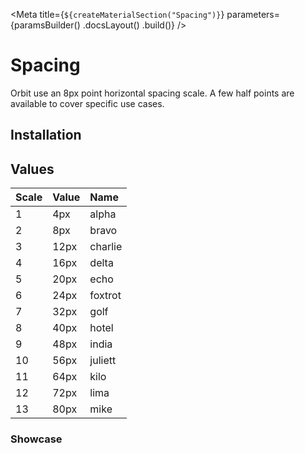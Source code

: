 
<Meta
    title={`${createMaterialSection("Spacing")}`}
    parameters={paramsBuilder()
        .docsLayout(<MaterialsLayout sourcePath="/packages/tachyons/src" />)
        .build()}
/>

# Spacing

Orbit use an 8px point horizontal spacing scale. A few half points are available to cover specific use cases.

## Installation

<Installation />

## Values

| Scale | Value | Name    |
| :---- | :---- | :------ |
| 1     | 4px   | alpha   |
| 2     | 8px   | bravo   |
| 3     | 12px  | charlie |
| 4     | 16px  | delta   |
| 5     | 20px  | echo    |
| 6     | 24px  | foxtrot |
| 7     | 32px  | golf    |
| 8     | 40px  | hotel   |
| 9     | 48px  | india   |
| 10    | 56px  | juliett |
| 11    | 64px  | kilo    |
| 12    | 72px  | lima    |
| 13    | 80px  | mike    |

### Showcase

<div className="mt6">
    <div>
        <div className="w1 h4 mb4 bg-sunray-400" />
    </div>
    <div>
        <div className="w2 h4 mb4 bg-sunray-400" />
    </div>
    <div>
        <div className="w3 h4 mb4 bg-sunray-400" />
    </div>
    <div>
        <div className="w4 h4 mb4 bg-sunray-400" />
    </div>
    <div>
        <div className="w5 h4 mb4 bg-sunray-400" />
    </div>
    <div>
        <div className="w6 h4 mb4 bg-sunray-400" />
    </div>
    <div>
        <div className="w7 h4 mb4 bg-sunray-400" />
    </div>
    <div>
        <div className="w8 h4 mb4 bg-sunray-400" />
    </div>
    <div>
        <div className="w9 h4 mb4 bg-sunray-400" />
    </div>
    <div>
        <div className="w10 h4 mb4 bg-sunray-400" />
    </div>
    <div>
        <div className="w11 h4 mb4 bg-sunray-400" />
    </div>
    <div>
        <div className="w12 h4 mb4 bg-sunray-400" />
    </div>
    <div>
        <div className="w13 h4 mb4 bg-sunray-400" />
    </div>
</div>

